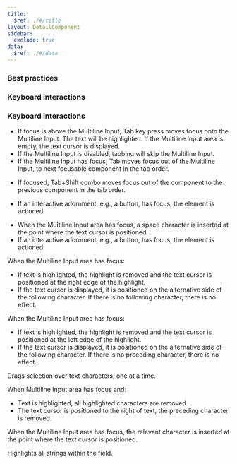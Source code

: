 ```yaml
---
title:
  $ref: ./#/title
layout: DetailComponent
sidebar:
  exclude: true
data:
  $ref: ./#/data
---
```


### Best practices

### Keyboard interactions

### Keyboard interactions

<KeyboardControls>
<KeyboardControl keyOrCombos="Tab">

- If focus is above the Multiline Input, Tab key press moves focus onto the Multiline Input. The text will be highlighted. If the Multiline Input area is empty, the text cursor is displayed.
- If the Multiline Input is disabled, tabbing will skip the Multiline Input.
- If the Multiline Input has focus, Tab moves focus out of the Multiline Input, to next focusable component in the tab order.

</KeyboardControl>
<KeyboardControl keyOrCombos="Tab + Shift">

- If focused, Tab+Shift combo moves focus out of the component to the previous component in the tab order.

</KeyboardControl>
<KeyboardControl keyOrCombos="Enter">

- If an interactive adornment, e.g., a button, has focus, the element is actioned.

</KeyboardControl>
<KeyboardControl keyOrCombos="Space">

- When the Multiline Input area has focus, a space character is inserted at the point where the text cursor is positioned.
- If an interactive adornment, e.g., a button, has focus, the element is actioned.

</KeyboardControl>
<KeyboardControl keyOrCombos="Right Arrow">

When the Multiline Input area has focus:

- If text is highlighted, the highlight is removed and the text cursor is positioned at the right edge of the highlight.
- If the text cursor is displayed, it is positioned on the alternative side of the following character. If there is no following character, there is no effect.

</KeyboardControl>
<KeyboardControl keyOrCombos="Left Arrow">

When the Multiline Input area has focus:

- If text is highlighted, the highlight is removed and the text cursor is positioned at the left edge of the highlight.
- If the text cursor is displayed, it is positioned on the alternative side of the following character. If there is no preceding character, there is no effect.

</KeyboardControl>
<KeyboardControl keyOrCombos="Shift + Left Arrow, Shift + Right Arrow">

Drags selection over text characters, one at a time.

</KeyboardControl>
<KeyboardControl keyOrCombos="Backspace">

When Multiline Input area has focus and:

- Text is highlighted, all highlighted characters are removed.
- The text cursor is positioned to the right of text, the preceding character is removed.

</KeyboardControl>
<KeyboardControl keyOrCombos="Alphanumeric/Special keys">

When the Multiline Input area has focus, the relevant character is inserted at the point where the text cursor is positioned.

</KeyboardControl>
<KeyboardControl keyOrCombos="Control/Command + A">

Highlights all strings within the field.

</KeyboardControl>
</KeyboardControls>
